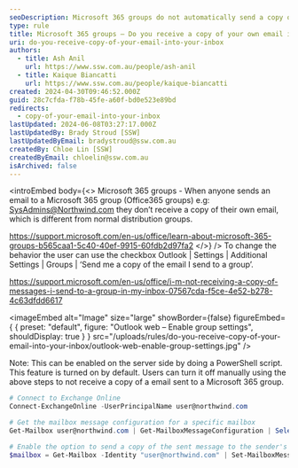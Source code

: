 ```yaml
---
seoDescription: Microsoft 365 groups do not automatically send a copy of your own email to your inbox.
type: rule
title: Microsoft 365 groups – Do you receive a copy of your own email into your inbox?
uri: do-you-receive-copy-of-your-email-into-your-inbox
authors:
  - title: Ash Anil
    url: https://www.ssw.com.au/people/ash-anil
  - title: Kaique Biancatti
    url: https://www.ssw.com.au/people/kaique-biancatti
created: 2024-04-30T09:46:52.000Z
guid: 28c7cfda-f78b-45fe-a60f-bd0e523e89bd
redirects:
  - copy-of-your-email-into-your-inbox
lastUpdated: 2024-06-08T03:27:17.000Z
lastUpdatedBy: Brady Stroud [SSW]
lastUpdatedByEmail: bradystroud@ssw.com.au
createdBy: Chloe Lin [SSW]
createdByEmail: chloelin@ssw.com.au
isArchived: false
---
```


<introEmbed
  body={<>
Microsoft 365 groups - When anyone sends an email to a Microsoft 365 group (Office365 groups) e.g: <SysAdmins@Northwind.com> they don’t receive a copy of their own email, which is different from normal distribution groups.

<https://support.microsoft.com/en-us/office/learn-about-microsoft-365-groups-b565caa1-5c40-40ef-9915-60fdb2d97fa2>
  </>}
/>
To change the behavior the user can use the checkbox Outlook | Settings | Additional Settings | Groups | ‘Send me a copy of the email I send to a group’.

<https://support.microsoft.com/en-us/office/i-m-not-receiving-a-copy-of-messages-i-send-to-a-group-in-my-inbox-07567cda-f5ce-4e52-b278-4c63dfdd6617>


<imageEmbed
  alt="Image"
  size="large"
  showBorder={false}
  figureEmbed={ {
    preset: "default",
    figure: "Outlook web – Enable group settings",
    shouldDisplay: true
  } }
  src="/uploads/rules/do-you-receive-copy-of-your-email-into-your-inbox/outlook-web-enable-group-settings.jpg"
/>

Note: This can be enabled on the server side by doing a PowerShell script. This feature is turned on by default. Users can turn it off manually using the above steps to not receive a copy of a email sent to a Microsoft 365 group.

```powershell
# Connect to Exchange Online
Connect-ExchangeOnline -UserPrincipalName user@northwind.com

# Get the mailbox message configuration for a specific mailbox
Get-Mailbox user@northwind.com | Get-MailboxMessageConfiguration | Select EchoGroupMessageBackToSubscribedSender

# Enable the option to send a copy of the sent message to the sender's mailbox
$mailbox = Get-Mailbox -Identity "user@northwind.com" | Set-MailboxMessageConfiguration -EchoGroupMessageBackToSubscribedSender $true
```

